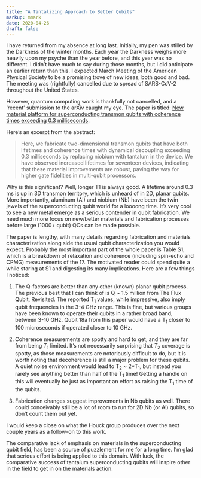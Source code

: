 ```yaml
---
title: "A Tantalizing Approach to Better Qubits"
markup: mmark
date: 2020-04-26
draft: false
---
```


I have returned from my absence at long last. Initially, my pen was stilled by the Darkness of the winter months. Each year the Darkness weighs more heavily upon my psyche than the year before, and this year was no different. I didn't have much to say during those months, but I did anticipate an earlier return than this. I expected March Meeting of the American Physical Society to be a promising trove of new ideas, both good and bad. The meeting was (rightfully) cancelled due to spread of SARS-CoV-2 throughout the United States.

However, quantum computing work is thankfully not cancelled, and a 'recent' submission to the arXiv caught my eye. The paper is titled: <a href="https://arxiv.org/abs/2003.00024">New material platform for superconducting transmon qubits with coherence times exceeding 0.3 milliseconds</a>.

Here's an excerpt from the abstract:

<blockquote> Here, we fabricate two-dimensional transmon qubits that have both lifetimes and coherence times with dynamical decoupling exceeding 0.3 milliseconds by replacing niobium with tantalum in the device. We have observed increased lifetimes for seventeen devices, indicating that these material improvements are robust, paving the way for higher gate fidelities in multi-qubit processors.</blockquote>

Why is this significant? Well, longer T1 is always good. A lifetime around 0.3 ms is up in 3D transmon territory, which is unheard of in 2D, planar qubits. More importantly, aluminum (Al) and niobium (Nb) have been the twin jewels of the superconducting qubit world for a loooong time. It's very cool to see a new metal emerge as a serious contender in qubit fabrication. We need much more focus on new/better materials and fabrication processes before large (1000+ qubit) QCs can be made possible.

The paper is lengthy, with many details regarding fabrication and materials characterization along side the usual qubit characterization you would expect.
Probably the most important part of the whole paper is Table S1, which is a breakdown
of relaxation and coherence (including spin-echo and CPMG) measurements of the 17.
The motivated reader could spend quite a while staring at S1 and digesting its many implications.
Here are a few things I noticed:

1. The Q-factors are better than any other (known) planar qubit process.
The previous best that I can think of is Q ~ 1.5 million from The Flux Qubit, Revisited.
The reported T<sub>1</sub> values, while impressive, also imply qubit frequencies in the 3-4 GHz range. This is fine, but various groups have been known to operate their qubits in a rather broad band, between 3-10 GHz. Qubit 18a from this paper would have a T<sub>1</sub> closer to 100 microseconds if operated closer to 10 GHz.

2. Coherence measurements are spotty and hard to get, and they are far from being $T_1$ limited. It's not necessarily surprising that $T_2$ coverage is spotty, as those measurements are notoriously difficult to do, but it is worth noting that decoherence is still a major problem for these qubits. A quiet noise environment would lead to T<sub>2</sub> ~ 2*T<sub>1</sub>, but instead you rarely see anything better than half of the T<sub>1</sub> time! Getting a handle on this will eventually be just as important an effort as raising the T<sub>1</sub> time of the qubits.

3. Fabrication changes suggest improvements in Nb qubits as well. There could conceivably still be a lot of room to run for 2D Nb (or Al) qubits, so don't count them out yet.

I would keep a close on what the Houck group produces over the next couple years as a follow-on to this work.

The comparative lack of emphasis on materials in the superconducting qubit field, has been a source of puzzlement for me for a long time. I'm glad that serious effort is being applied to this domain. With luck, the comparative success of tantalum superconducting qubits will inspire other in the field to get in on the materials action.
